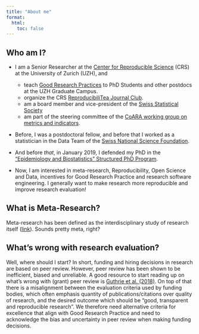 ```yaml
---
title: "About me"
format: 
  html: 
    toc: false
---
```


## Who am I?

* I am a Senior Researcher at the [Center for Reproducible Science](https://www.crs.uzh.ch/en.html) (CRS) at the University of Zurich (UZH), and

  * teach [Good Research Practices](https://www.crs.uzh.ch/en/training/GoodResearchPractice.html) to PhD Students and other postdocs at the UZH Graduate Campus.
  * organize the CRS [ReproducibiliTea Journal Club](https://www.crs.uzh.ch/en/training/ReproducibiliTea.html).  
  * am a board member and vice-president of the [Swiss Statistical Society](https://stat.ch/en/)
  * am part of the steering committee of the [CoARA working group on metrics and indicators](https://github.com/rachelHey/metricsWG/blob/main/README.md).
  <!-- * a co-organizer of the [Zurich R User Group](https://www.meetup.com/zurich-r-user-group/)  -->
  <!-- * on the programm committee of [useR! 2024](https://user2024.r-project.org/) in Salzburg -->
  <!-- * on the advisory board of the [Peer Review Workbench](https://lab.icsr.net/icsr_lab/workbenches.html). -->

* Before, I was a postdoctoral fellow, and before that I worked as a statistician in the Data Team of the [Swiss National Science Foundation](https://www.snf.ch/).

* And before _that_, in January 2019, I defended my PhD in the ["Epidemiology and Biostatistics" Structured PhD Program](https://www.epibiostat-phd.uzh.ch/en.html). 

* Now, I am interested in meta-research, Reproducibility, Open Science and Data, incentives for Good Research Practice and research software engineering. I generally want to make research more reproducible and improve research evaluation!

## What is Meta-Research? 

Meta-research has been defined as the interdisciplinary study of research itself ([link](https://journals.plos.org/plosbiology/article?id=10.1371/journal.pbio.2005468)). Sounds pretty meta, right? 

## What's wrong with research evaluation?

Well, where should I start? In short, funding and hiring decisions in research are based on peer review. However, peer review has been shown to be inefficient, biased and unreliable. A good resource to start reading up on what's wrong with (grant) peer review is [Guthrie et al. (2018)](https://f1000research.com/articles/6-1335/v2). On top of that there is a misalignment between the evaluation criteria used by funding bodies, which often emphasis quantity of publications/citations over quality of research, and the desired outcome which should be "good, transparent and reproducible research". We therefore need alternative criteria for excellence that align with Good Research Practice and need to acknowledge the bias and uncertainty in peer review when making funding decisions.  